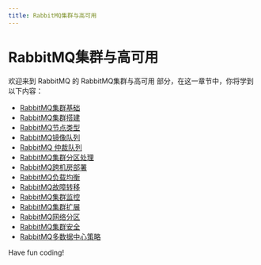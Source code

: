```yaml
---
title: RabbitMQ集群与高可用
---
```


# RabbitMQ集群与高可用

欢迎来到 RabbitMQ 的 RabbitMQ集群与高可用 部分，在这一章节中，你将学到以下内容：

- [RabbitMQ集群基础](./0-rabbitmq-cluster-base.mdx)
- [RabbitMQ集群搭建](./1-rabbitmq-cluster-setup.mdx)
- [RabbitMQ节点类型](./2-rabbitmq-node-type.mdx)
- [RabbitMQ镜像队列](./3-rabbitmq-image-queue.mdx)
- [RabbitMQ 仲裁队列](./4-rabbitmq-quorum-queue.mdx)
- [RabbitMQ集群分区处理](./5-rabbitmq-cluster-partition-processing.mdx)
- [RabbitMQ跨机房部署](./6-rabbitmq-cross-room-deployment.mdx)
- [RabbitMQ负载均衡](./7-rabbitmq-load-balancing.mdx)
- [RabbitMQ故障转移](./8-rabbitmq-failover.mdx)
- [RabbitMQ集群监控](./9-rabbitmq-cluster-monitoring.mdx)
- [RabbitMQ集群扩展](./10-rabbitmq-cluster-extension.mdx)
- [RabbitMQ网络分区](./11-rabbitmq-network-partition.mdx)
- [RabbitMQ集群安全](./12-rabbitmq-cluster-security.mdx)
- [RabbitMQ多数据中心策略](./13-rabbitmq-data-center-strategy.mdx)

Have fun coding!